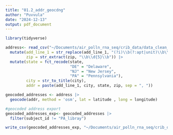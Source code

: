 ```yaml
---
title: "01.2_addr_geocdng"
author: "Puvvula"
date: "2024-12-13"
output: pdf_document
---
```


```r
library(tidyverse)
```


```r
address<- read_csv("~/Documents/air_polln_rna_seq/crib_data/data_clean_dec11_2024/for_geocoding.csv") |>
  mutate(add_line_1 = str_replace(add_line_1, "(?i)\\b(?:apt|unit)\\b\\s*\\w*", ""),
         zip = str_extract(zip, "\\b\\d{5}\\b")) |>
  mutate(state = fct_recode(state,
                            "DE" = "Delaware",
                            "NJ" = "New Jersey",
                            "PA" = "Pennsylvania"),
         city = str_to_title(city),
         addr = paste(add_line_1, city, state, zip, sep = ", "))

geocoded_addresses <- address |>
  geocode(addr, method = 'osm', lat = latitude , long = longitude)

#geocoded address export
geocoded_addresses_exp<- geocoded_addresses |>
  filter(subject_id != "PA_libray")

write_csv(geocoded_addresses_exp, "~/Documents/air_polln_rna_seq/crib_data/data_clean_dec11_2024/geocoded.csv")
```

